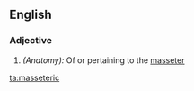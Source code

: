 ==English==

===Adjective===
{{en-adj|-}}

#''(Anatomy):'' Of or pertaining to the [[masseter]]

[[ta:masseteric]]